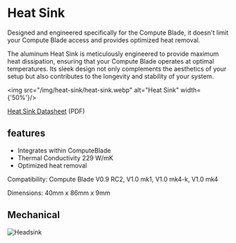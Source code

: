 # Heat Sink


Designed and engineered specifically for the Compute Blade, it doesn't limit your Compute Blade access and provides optimized heat removal.

The aluminum Heat Sink is meticulously engineered to provide maximum heat dissipation, ensuring that your Compute Blade operates at optimal temperatures. Its sleek design not only complements the aesthetics of your setup but also contributes to the longevity and stability of your system.

<img src="/img/heat-sink/heat-sink.webp" alt="Heat Sink" width={'50%'}/>

[Heat Sink Datasheet](/datasheet/Heatsink_datasheet_v.1.0.pdf) (PDF)

## features

- Integrates within ComputeBlade
- Thermal Conductivity 229 W/mK
- Optimized heat removal

Compatibility: Compute Blade V0.9 RC2, V1.0 mk1, V1.0 mk4-k, V1.0 mk4

Dimensions: 40mm x 86mm x 9mm

## Mechanical

<img src="/img/heat-sink/heat-sink-mecanical.webp" alt="Headsink"/>

